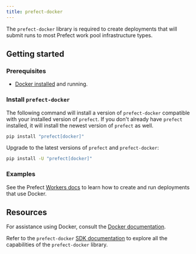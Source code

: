 ```yaml
---
title: prefect-docker
---
```


The `prefect-docker` library is required to create deployments that will submit runs to most Prefect work pool infrastructure types.

## Getting started

### Prerequisites

- [Docker installed](https://www.docker.com/) and running.

### Install `prefect-docker`

The following command will install a version of `prefect-docker` compatible with your installed version of `prefect`. 
If you don't already have `prefect` installed, it will install the newest version of `prefect` as well.

```bash
pip install "prefect[docker]"
```

Upgrade to the latest versions of `prefect` and `prefect-docker`:

```bash
pip install -U "prefect[docker]"
```
### Examples
See the Prefect [Workers docs](/v3/how-to-guides/deployment_infra/docker) to learn how to create and run deployments that use Docker.

## Resources

For assistance using Docker, consult the [Docker documentation](https://docs.docker.com/).

Refer to the `prefect-docker` [SDK documentation](https://reference.prefect.io/prefect_docker/) to explore all the capabilities of the `prefect-docker` library.

